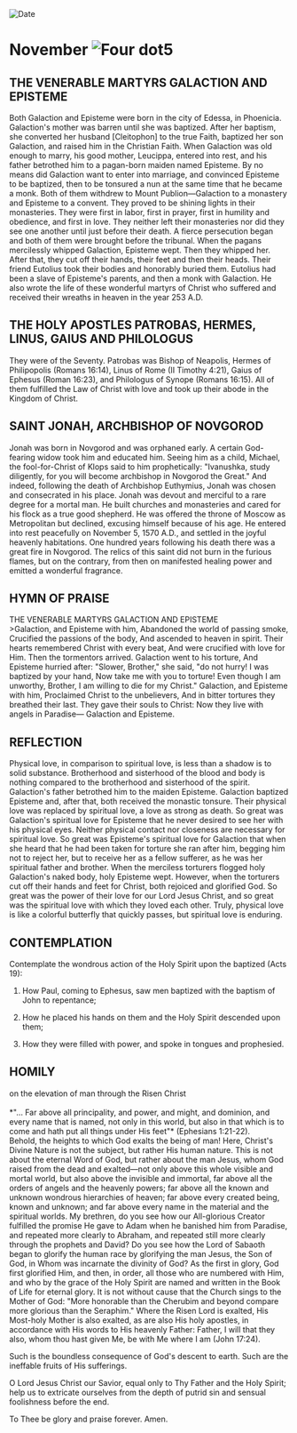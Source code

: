 
<RunningHead />
<Image src="/title-imprint.png" height={68} width={50} alt="Date" className="title-imprint"/>

# <div id="date">November <Image className="four-dot" src="/four-dot.png" height={15} width={15} alt="Four dot" />5</div>

## THE VENERABLE MARTYRS GALACTION AND EPISTEME

Both Galaction and Episteme were born in the city of Edessa, in Phoenicia. Galaction's mother was barren until she was baptized. After her baptism, she converted her husband [Cleitophon] to the true Faith, baptized her son Galaction, and raised him in the Christian Faith. When Galaction was old enough to marry, his good mother, Leucippa, entered into rest, and his father betrothed him to a pagan-born maiden named Episteme. By no means did Galaction want to enter into marriage, and convinced Episteme to be baptized, then to be tonsured a nun at the same time that he became a monk. Both of them withdrew to Mount Publion—Galaction to a monastery and Episteme to a convent. They proved to be shining lights in their monasteries. They were first in labor, first in prayer, first in humility and obedience, and first in love. They neither left their monasteries nor did they see one another until just before their death. A fierce persecution began and both of them were brought before the tribunal. When the pagans mercilessly whipped Galaction, Episteme wept. Then they whipped her. After that, they cut off their hands, their feet and then their heads. Their friend Eutolius took their bodies and honorably buried them. Eutolius had been a slave of Episteme's parents, and then a monk with Galaction. He also wrote the life of these wonderful martyrs of Christ who suffered and received their wreaths in heaven in the year 253 A.D.

## THE HOLY APOSTLES PATROBAS, HERMES, LINUS, GAIUS AND PHILOLOGUS

They were of the Seventy. Patrobas was Bishop of Neapolis, Hermes of Philipopolis (Romans 16:14), Linus of Rome (II Timothy 4:21), Gaius of Ephesus (Roman 16:23), and Philologus of Synope (Romans 16:15). All of them fulfilled the Law of Christ with love and took up their abode in the Kingdom of Christ.

## SAINT JONAH, ARCHBISHOP OF NOVGOROD

Jonah was born in Novgorod and was orphaned early. A certain God-fearing widow took him and educated him. Seeing him as a child, Michael, the fool-for-Christ of Klops said to him prophetically: "Ivanushka, study diligently, for you will become archbishop in Novgorod the Great." And indeed, following the death of Archbishop Euthymius, Jonah was chosen and consecrated in his place. Jonah was devout and merciful to a rare degree for a mortal man. He built churches and monasteries and cared for his flock as a true good shepherd. He was offered the throne of Moscow as Metropolitan but declined, excusing himself because of his age. He entered into rest peacefully on November 5, 1570 A.D., and settled in the joyful heavenly habitations. One hundred years following his death there was a great fire in Novgorod. The relics of this saint did not burn in the furious flames, but on the contrary, from then on manifested healing power and emitted a wonderful fragrance.


## HYMN OF PRAISE
<div style={{textAlign:'center', color:'crimson', fontWeight:'bold'}}>
THE  VENERABLE MARTYRS GALACTION AND EPISTEME
</div>
>Galaction, and Episteme with him,  
Abandoned the world of passing smoke,  
Crucified the passions of the body,  
And ascended to heaven in spirit.  
Their hearts remembered Christ with every beat,  
 And were crucified with love for Him.  
Then the tormentors arrived.  
Galaction went to his torture,  
And Episteme hurried after:  
"Slower, Brother," she said, "do not hurry!  
I was baptized by your hand,  
Now take me with you to torture!  
Even though I am unworthy, Brother,  
I am willing to die for my Christ."  
Galaction, and Episteme with him,  
Proclaimed Christ to the unbelievers,  
And in bitter tortures they breathed their last.  
They gave their souls to Christ:  
Now they live with angels in Paradise—  
Galaction and Episteme.  


## REFLECTION

Physical love, in comparison to spiritual love, is less than a shadow is to solid substance. Brotherhood and sisterhood of the blood and body is nothing compared to the brotherhood and sisterhood of the spirit. Galaction's father betrothed him to the maiden Episteme. Galaction baptized Episteme and, after that, both received the monastic tonsure. Their physical love was replaced by spiritual love, a love as strong as death. So great was Galaction's spiritual love for Episteme that he never desired to see her with his physical eyes. Neither physical contact nor closeness are necessary for spiritual love. So great was Episteme's spiritual love for Galaction that when she heard that he had been taken for torture she ran after him, begging him not to reject her, but to receive her as a fellow sufferer, as he was her spiritual father and brother. When the merciless torturers flogged holy Galaction's naked body, holy Episteme wept. However, when the torturers cut off their hands and feet for Christ, both rejoiced and glorified God. So great was the power of their love for our Lord Jesus Christ, and so great was the spiritual love with which they loved each other. Truly, physical love is like a colorful butterfly that quickly passes, but spiritual love is enduring.


## CONTEMPLATION

Contemplate the wondrous action of the Holy Spirit upon the baptized (Acts 19):

1. How Paul, coming to Ephesus, saw men baptized with the baptism of John to repentance;

2. How he placed his hands on them and the Holy Spirit descended upon them;

3. How they were filled with power, and spoke in tongues and prophesied.


## HOMILY
<div style={{textAlign:'center', color:'crimson', fontWeight:'bold'}}>
on the elevation of man through the Risen Christ
</div>
<br />
<div style={{textAlign:'right'}}>
*"… Far above all principality, and power, and might, and dominion, and every name that is named, not only in this world, but also in that which is to come and hath put all things under His feet"* (Ephesians 1:21-22).
</div>
Behold, the heights to which God exalts the being of man! Here, Christ's Divine Nature is not the subject, but rather His human nature. This is not about the eternal Word of God, but rather about the man Jesus, whom God raised from the dead and exalted—not only above this whole visible and mortal world, but also above the invisible and immortal, far above all the orders of angels and the heavenly powers; far above all the known and unknown wondrous hierarchies of heaven; far above every created being, known and unknown; and far above every name in the material and the spiritual worlds. My brethren, do you see how our All-glorious Creator fulfilled the promise He gave to Adam when he banished him from Paradise, and repeated more clearly to Abraham, and repeated still more clearly through the prophets and David? Do you see how the Lord of Sabaoth began to glorify the human race by glorifying the man Jesus, the Son of God, in Whom was incarnate the divinity of God? As the first in glory, God first glorified Him, and then, in order, all those who are numbered with Him, and who by the grace of the Holy Spirit are named and written in the Book of Life for eternal glory. It is not without cause that the Church sings to the Mother of God: "More honorable than the Cherubim and beyond compare more glorious than the Seraphim." Where the Risen Lord is exalted, His Most-holy Mother is also exalted, as are also His holy apostles, in accordance with His words to His heavenly Father: Father, I will that they also, whom thou hast given Me, be with Me where I am (John 17:24).

Such is the boundless consequence of God's descent to earth. Such are the ineffable fruits of His sufferings.

O Lord Jesus Christ our Savior, equal only to Thy Father and the Holy Spirit; help us to extricate ourselves from the depth of putrid sin and sensual foolishness before the end.

To Thee be glory and praise forever. Amen.